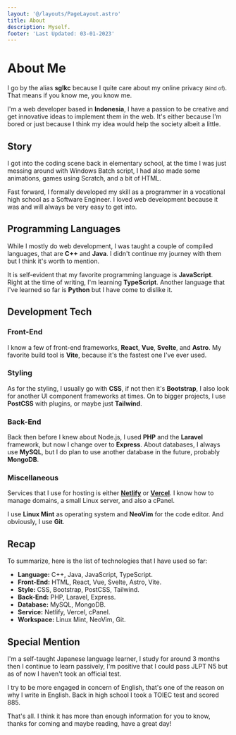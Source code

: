 ```yaml
---
layout: '@/layouts/PageLayout.astro'
title: About
description: Myself.
footer: 'Last Updated: 03-01-2023'
---
```



# About Me

I go by the alias **sglkc** because I quite care about my online privacy
<small>(kind of)</small>. That means if you know me, you know me.

I'm a web developer based in **Indonesia**, I have a passion to be creative and
get innovative ideas to implement them in the web. It's either because I'm bored
or just because I think my idea would help the society albeit a little.

## Story

I got into the coding scene back in elementary school, at the time I was just
messing around with Windows Batch script, I had also made some animations, games
using Scratch, and a bit of HTML.

Fast forward, I formally developed my skill as a programmer in a vocational high
school as a Software Engineer. I loved web development because it was and will
always be very easy to get into.

## Programming Languages

While I mostly do web development, I was taught a couple of compiled languages,
that are **C++** and **Java**. I didn't continue my journey with them but I
think it's worth to mention.

It is self-evident that my favorite programming language is **JavaScript**.
Right at the time of writing, I'm learning **TypeScript**. Another language that
I've learned so far is **Python** but I have come to dislike it.

## Development Tech

### Front-End

I know a few of front-end frameworks, **React**, **Vue**, **Svelte**, and
**Astro**. My favorite build tool is **Vite**, because it's the fastest one I've
ever used.

### Styling

As for the styling, I usually go with **CSS**, if not then it's **Bootstrap**,
I also look for another UI component frameworks at times. On to bigger projects,
I use **PostCSS** with plugins, or maybe just **Tailwind**.

### Back-End

Back then before I knew about Node.js, I used **PHP** and the **Laravel**
framework, but now I change over to **Express**. About databases, I always use
**MySQL**, but I do plan to use another database in the future, probably
**MongoDB**.

### Miscellaneous

Services that I use for hosting is either **[Netlify](https://netlify.com)**
or **[Vercel](https://vercel.net)**. I know how to manage domains,
a small Linux server, and also a cPanel.

I use **Linux Mint** as operating system and **NeoVim** for the code editor. And
obviously, I use **Git**.

## Recap

To summarize, here is the list of technologies that I have used so far:

- **Language:** C++, Java, JavaScript, TypeScript.
- **Front-End:** HTML, React, Vue, Svelte, Astro, Vite.
- **Style:** CSS, Bootstrap, PostCSS, Tailwind.
- **Back-End:** PHP, Laravel, Express.
- **Database:** MySQL, MongoDB.
- **Service:** Netlify, Vercel, cPanel.
- **Workspace:** Linux Mint, NeoVim, Git.

## Special Mention

I'm a self-taught Japanese language learner, I study for around 3 months then
I continue to learn passively, I'm positive that I could pass JLPT N5 but as of
now I haven't took an official test.

I try to be more engaged in concern of English, that's one of the reason on why
I write in English. Back in high school I took a TOIEC test and scored 885.

That's all. I think it has more than enough information for you to know, thanks
for coming and maybe reading, have a great day!
